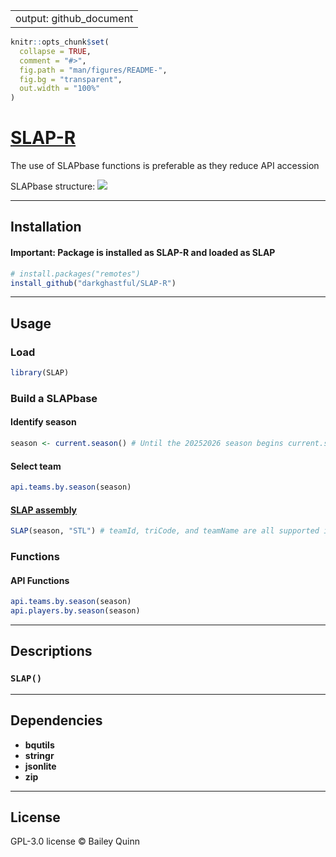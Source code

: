 
---
output: github_document
---

```r
knitr::opts_chunk$set(
  collapse = TRUE,
  comment = "#>",
  fig.path = "man/figures/README-",
  fig.bg = "transparent",
  out.width = "100%"
)
```


# **[SLAP-R](https://github.com/darkghastful/SLAP-R)**

The use of SLAPbase functions is preferable as they reduce API accession

SLAPbase structure:
![](inst/extdata/SLAPstructure.png)

---

## **Installation**
#### Important: Package is installed as SLAP-R and loaded as SLAP

<!-- From CRAN (when published) -->
<!-- install.packages("SLAP") -->

```r
# install.packages("remotes")
install_github("darkghastful/SLAP-R")
```

---

## **Usage**

### **Load**

```r
library(SLAP)
```

### **Build a SLAPbase**
#### Identify season
```r
season <- current.season() # Until the 20252026 season begins current.season() will return 20242025
```

#### Select team
```r
api.teams.by.season(season)
```

#### [SLAP assembly](#slap)

```r
SLAP(season, "STL") # teamId, triCode, and teamName are all supported inputs
```

<!-- ```{r, results = "hide", warning = FALSE, message = FALSE, eval=FALSE} -->
<!-- [SLAP(season, "STL")](#slap) # teamId, triCode and teamName are all supported inputs -->
<!-- ``` -->



### **Functions**

#### **API Functions**

<!-- Disclaimer about API overuse -->

```r
api.teams.by.season(season) 
api.players.by.season(season)
```

---

## **Descriptions**

### `SLAP()`

<!-- Description -->

<!-- - **Arguments** -->
<!--   - `arg` — Arg description. -->
<!-- - **Returns** -->
<!--   - returns - Return description. -->

<!-- ### **Example** -->
<!-- #### `function()` -->
<!-- Additional information. -->
<!-- ```{r scale, fig.width=12, fig.asp=90/212, dpi=300, echo=FALSE} -->
<!-- function() -->
<!-- ``` -->


<!-- ### `function()` -->

<!-- Description -->

<!-- - **Arguments** -->
<!--   - `arg` — Arg description. -->
<!-- - **Returns** -->
<!--   - returns - Return description. -->

<!-- ### **Example** -->
<!-- #### `function()` -->
<!-- Additional information. -->
<!-- ```{r scale, fig.width=12, fig.asp=90/212, dpi=300, echo=FALSE} -->
<!-- function() -->
<!-- ``` -->

---

## **Dependencies**

- **bqutils**
- **stringr**  
- **jsonlite**
- **zip**  

---

## **License**

GPL-3.0 license © Bailey Quinn
